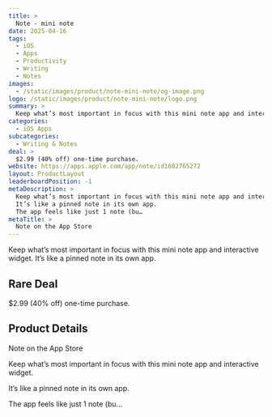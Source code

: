```yaml
---
title: >
  Note - mini note
date: 2025-04-16
tags:
  - iOS
  - Apps
  - Productivity
  - Writing
  - Notes
images:
  - /static/images/product/note-mini-note/og-image.png
logo: /static/images/product/note-mini-note/logo.png
summary: >
  Keep what’s most important in focus with this mini note app and interactive widget. It’s like a pinned note in its own app.
categories:
  - iOS Apps
subcategories:
  - Writing & Notes
deal: >
  $2.99 (40% off) one-time purchase.
website: https://apps.apple.com/app/note/id1602765272
layout: ProductLayout
leaderboardPosition: -1
metaDescription: >
  Keep what’s most important in focus with this mini note app and interactive widget.
  It’s like a pinned note in its own app.
  The app feels like just 1 note (bu…
metaTitle: >
  ‎Note on the App Store
---
```

Keep what’s most important in focus with this mini note app and interactive widget. It’s like a pinned note in its own app.

## Rare Deal

$2.99 (40% off) one-time purchase.

## Product Details

‎Note on the App Store

Keep what’s most important in focus with this mini note app and interactive widget.

It’s like a pinned note in its own app.

The app feels like just 1 note (bu…
